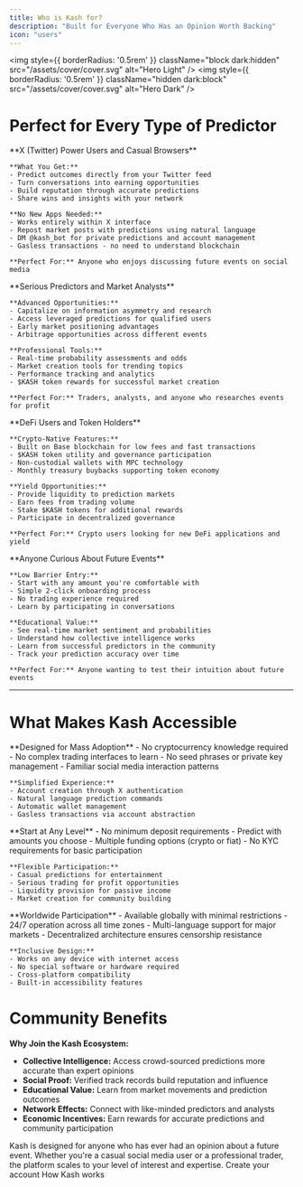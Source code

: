 ```yaml
---
title: Who is Kash for?
description: "Built for Everyone Who Has an Opinion Worth Backing"
icon: "users"
---
```


<img
  style={{ borderRadius: '0.5rem' }}
  className="block dark:hidden"
  src="/assets/cover/cover.svg"
  alt="Hero Light"
/>
<img
  style={{ borderRadius: '0.5rem' }}
  className="hidden dark:block"
  src="/assets/cover/cover.svg"
  alt="Hero Dark"
/>

# Perfect for Every Type of Predictor

<Tabs>
  <Tab title="Social Media Users">
    **X (Twitter) Power Users and Casual Browsers**
    
    **What You Get:**
    - Predict outcomes directly from your Twitter feed
    - Turn conversations into earning opportunities
    - Build reputation through accurate predictions
    - Share wins and insights with your network
    
    **No New Apps Needed:**
    - Works entirely within X interface
    - Repost market posts with predictions using natural language
    - DM @kash_bot for private predictions and account management
    - Gasless transactions - no need to understand blockchain
    
    **Perfect For:** Anyone who enjoys discussing future events on social media
  </Tab>
  
  <Tab title="Information Traders">
    **Serious Predictors and Market Analysts**
    
    **Advanced Opportunities:**
    - Capitalize on information asymmetry and research
    - Access leveraged predictions for qualified users
    - Early market positioning advantages
    - Arbitrage opportunities across different events
    
    **Professional Tools:**
    - Real-time probability assessments and odds
    - Market creation tools for trending topics
    - Performance tracking and analytics
    - $KASH token rewards for successful market creation
    
    **Perfect For:** Traders, analysts, and anyone who researches events for profit
  </Tab>
  
  <Tab title="Crypto Enthusiasts">
    **DeFi Users and Token Holders**
    
    **Crypto-Native Features:**
    - Built on Base blockchain for low fees and fast transactions
    - $KASH token utility and governance participation
    - Non-custodial wallets with MPC technology
    - Monthly treasury buybacks supporting token economy
    
    **Yield Opportunities:**
    - Provide liquidity to prediction markets
    - Earn fees from trading volume
    - Stake $KASH tokens for additional rewards
    - Participate in decentralized governance
    
    **Perfect For:** Crypto users looking for new DeFi applications and yield
  </Tab>
  
  <Tab title="Casual Participants">
    **Anyone Curious About Future Events**
    
    **Low Barrier Entry:**
    - Start with any amount you're comfortable with
    - Simple 2-click onboarding process
    - No trading experience required
    - Learn by participating in conversations
    
    **Educational Value:**
    - See real-time market sentiment and probabilities
    - Understand how collective intelligence works
    - Learn from successful predictors in the community
    - Track your prediction accuracy over time
    
    **Perfect For:** Anyone wanting to test their intuition about future events
  </Tab>
</Tabs>

---

# What Makes Kash Accessible

<AccordionGroup>
  <Accordion title="No Technical Barriers">
    **Designed for Mass Adoption**
    - No cryptocurrency knowledge required
    - No complex trading interfaces to learn
    - No seed phrases or private key management
    - Familiar social media interaction patterns
    
    **Simplified Experience:**
    - Account creation through X authentication
    - Natural language prediction commands
    - Automatic wallet management
    - Gasless transactions via account abstraction
  </Accordion>
  
  <Accordion title="No Financial Prerequisites">
    **Start at Any Level**
    - No minimum deposit requirements
    - Predict with amounts you choose
    - Multiple funding options (crypto or fiat)
    - No KYC requirements for basic participation
    
    **Flexible Participation:**
    - Casual predictions for entertainment
    - Serious trading for profit opportunities
    - Liquidity provision for passive income
    - Market creation for community building
  </Accordion>
  
  <Accordion title="Global Accessibility">
    **Worldwide Participation**
    - Available globally with minimal restrictions
    - 24/7 operation across all time zones
    - Multi-language support for major markets
    - Decentralized architecture ensures censorship resistance
    
    **Inclusive Design:**
    - Works on any device with internet access
    - No special software or hardware required
    - Cross-platform compatibility
    - Built-in accessibility features
  </Accordion>
</AccordionGroup>

# Community Benefits

**Why Join the Kash Ecosystem:**

- **Collective Intelligence:** Access crowd-sourced predictions more accurate than expert opinions
- **Social Proof:** Verified track records build reputation and influence
- **Educational Value:** Learn from market movements and prediction outcomes
- **Network Effects:** Connect with like-minded predictors and analysts
- **Economic Incentives:** Earn rewards for accurate predictions and community participation

<Tip>
Kash is designed for anyone who has ever had an opinion about a future event. Whether you're a casual social media user or a professional trader, the platform scales to your level of interest and expertise.
</Tip>

<CardGroup cols={2}>
  <Card
    title="Getting Started"
    icon="user-plus"
    href="/pages/getting-started/guides/creating-an-account"
  >
    Create your account
  </Card>
  <Card
    title="Learn the Basics"
    icon="compass"
    href="/pages/getting-started/quick-start/how-kash"
  >
    How Kash works
  </Card>
</CardGroup>